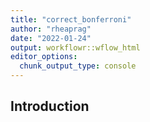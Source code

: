 ```yaml
---
title: "correct_bonferroni"
author: "rheaprag"
date: "2022-01-24"
output: workflowr::wflow_html
editor_options:
  chunk_output_type: console
---
```


## Introduction

```r

```

